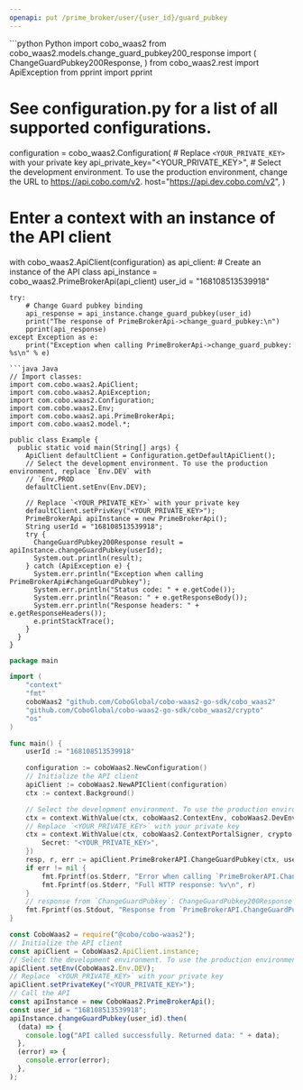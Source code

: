 ```yaml
---
openapi: put /prime_broker/user/{user_id}/guard_pubkey
---
```


<RequestExample>
```python Python
import cobo_waas2
from cobo_waas2.models.change_guard_pubkey200_response import (
    ChangeGuardPubkey200Response,
)
from cobo_waas2.rest import ApiException
from pprint import pprint

# See configuration.py for a list of all supported configurations.
configuration = cobo_waas2.Configuration(
    # Replace `<YOUR_PRIVATE_KEY>` with your private key
    api_private_key="<YOUR_PRIVATE_KEY>",
    # Select the development environment. To use the production environment, change the URL to https://api.cobo.com/v2.
    host="https://api.dev.cobo.com/v2",
)
# Enter a context with an instance of the API client
with cobo_waas2.ApiClient(configuration) as api_client:
    # Create an instance of the API class
    api_instance = cobo_waas2.PrimeBrokerApi(api_client)
    user_id = "168108513539918"

    try:
        # Change Guard pubkey binding
        api_response = api_instance.change_guard_pubkey(user_id)
        print("The response of PrimeBrokerApi->change_guard_pubkey:\n")
        pprint(api_response)
    except Exception as e:
        print("Exception when calling PrimeBrokerApi->change_guard_pubkey: %s\n" % e)

```
```java Java
// Import classes:
import com.cobo.waas2.ApiClient;
import com.cobo.waas2.ApiException;
import com.cobo.waas2.Configuration;
import com.cobo.waas2.Env;
import com.cobo.waas2.api.PrimeBrokerApi;
import com.cobo.waas2.model.*;

public class Example {
  public static void main(String[] args) {
    ApiClient defaultClient = Configuration.getDefaultApiClient();
    // Select the development environment. To use the production environment, replace `Env.DEV` with
    // `Env.PROD
    defaultClient.setEnv(Env.DEV);

    // Replace `<YOUR_PRIVATE_KEY>` with your private key
    defaultClient.setPrivKey("<YOUR_PRIVATE_KEY>");
    PrimeBrokerApi apiInstance = new PrimeBrokerApi();
    String userId = "168108513539918";
    try {
      ChangeGuardPubkey200Response result = apiInstance.changeGuardPubkey(userId);
      System.out.println(result);
    } catch (ApiException e) {
      System.err.println("Exception when calling PrimeBrokerApi#changeGuardPubkey");
      System.err.println("Status code: " + e.getCode());
      System.err.println("Reason: " + e.getResponseBody());
      System.err.println("Response headers: " + e.getResponseHeaders());
      e.printStackTrace();
    }
  }
}

```
```go Go
package main

import (
	"context"
	"fmt"
	coboWaas2 "github.com/CoboGlobal/cobo-waas2-go-sdk/cobo_waas2"
	"github.com/CoboGlobal/cobo-waas2-go-sdk/cobo_waas2/crypto"
	"os"
)

func main() {
	userId := "168108513539918"

	configuration := coboWaas2.NewConfiguration()
	// Initialize the API client
	apiClient := coboWaas2.NewAPIClient(configuration)
	ctx := context.Background()

	// Select the development environment. To use the production environment, replace coboWaas2.DevEnv with coboWaas2.ProdEnv
	ctx = context.WithValue(ctx, coboWaas2.ContextEnv, coboWaas2.DevEnv)
	// Replace `<YOUR_PRIVATE_KEY>` with your private key
	ctx = context.WithValue(ctx, coboWaas2.ContextPortalSigner, crypto.Ed25519Signer{
		Secret: "<YOUR_PRIVATE_KEY>",
	})
	resp, r, err := apiClient.PrimeBrokerAPI.ChangeGuardPubkey(ctx, userId).Execute()
	if err != nil {
		fmt.Fprintf(os.Stderr, "Error when calling `PrimeBrokerAPI.ChangeGuardPubkey``: %v\n", err)
		fmt.Fprintf(os.Stderr, "Full HTTP response: %v\n", r)
	}
	// response from `ChangeGuardPubkey`: ChangeGuardPubkey200Response
	fmt.Fprintf(os.Stdout, "Response from `PrimeBrokerAPI.ChangeGuardPubkey`: %v\n", resp)
}

```
```javascript JavaScript
const CoboWaas2 = require("@cobo/cobo-waas2");
// Initialize the API client
const apiClient = CoboWaas2.ApiClient.instance;
// Select the development environment. To use the production environment, replace `Env.DEV` with `Env.PROD`
apiClient.setEnv(CoboWaas2.Env.DEV);
// Replace `<YOUR_PRIVATE_KEY>` with your private key
apiClient.setPrivateKey("<YOUR_PRIVATE_KEY>");
// Call the API
const apiInstance = new CoboWaas2.PrimeBrokerApi();
const user_id = "168108513539918";
apiInstance.changeGuardPubkey(user_id).then(
  (data) => {
    console.log("API called successfully. Returned data: " + data);
  },
  (error) => {
    console.error(error);
  },
);

```
</RequestExample>